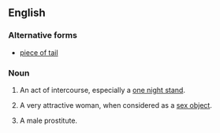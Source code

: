 ==English==

===Alternative forms===
* [[piece of tail]]

===Noun===
{{en-noun|head=[[piece]] [[of]] [[ass]]|pieces of ass}}

# {{context|US|idiomatic|colloquial|vulgar|lang=en}} An act of intercourse, especially a [[one night stand]].
# {{context|US|idiomatic|colloquial|vulgar|lang=en}} A very attractive woman, when considered as a [[sex object]].
# {{context|rare|LGBT|idiomatic|colloquial|vulgar|lang=en}} A male prostitute.